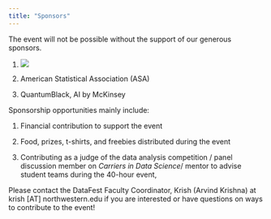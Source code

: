 ```yaml
---
title: "Sponsors"
---
```


The event will not be possible without the support of our generous sponsors.

1. ![](images/StatisticsDataScience-Logo-HorizPurple.png)

2. American Statistical Association (ASA)

3. QuantumBlack, AI by McKinsey

Sponsorship opportunities mainly include:

1. Financial contribution to support the event

2. Food, prizes, t-shirts, and freebies distributed during the event

3. Contributing as a judge of the data analysis competition / panel discussion member on *Carriers in Data Science*/ mentor to advise student teams during the 40-hour event,

Please contact the DataFest Faculty Coordinator, Krish (Arvind Krishna) at krish [AT] northwestern.edu if you are interested or have questions on ways to contribute to the event!

